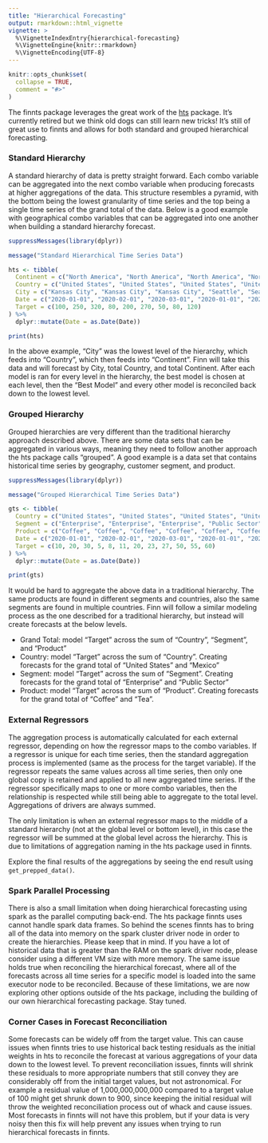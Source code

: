 ---
title: "Hierarchical Forecasting"
output: rmarkdown::html_vignette
vignette: >
  %\VignetteIndexEntry{hierarchical-forecasting}
  %\VignetteEngine{knitr::rmarkdown}
  %\VignetteEncoding{UTF-8}
---

```{r, include = FALSE}
knitr::opts_chunk$set(
  collapse = TRUE,
  comment = "#>"
)
```

The finnts package leverages the great work of the [hts](https://pkg.earo.me/hts/) package. It's currently retired but we think old dogs can still learn new tricks! It's still of great use to finnts and allows for both standard and grouped hierarchical forecasting.

### Standard Hierarchy

A standard hierarchy of data is pretty straight forward. Each combo variable can be aggregated into the next combo variable when producing forecasts at higher aggregations of the data. This structure resembles a pyramid, with the bottom being the lowest granularity of time series and the top being a single time series of the grand total of the data. Below is a good example with geographical combo variables that can be aggregated into one another when building a standard hierarchy forecast.

```{r, echo = FALSE, message = TRUE}
suppressMessages(library(dplyr))

message("Standard Hierarchical Time Series Data")

hts <- tibble(
  Continent = c("North America", "North America", "North America", "North America", "North America", "North America", "North America", "North America", "North America"),
  Country = c("United States", "United States", "United States", "United States", "United States", "United States", "Mexico", "Mexico", "Mexico"),
  City = c("Kansas City", "Kansas City", "Kansas City", "Seattle", "Seattle", "Seattle", "Mexico City", "Mexico City", "Mexico City"),
  Date = c("2020-01-01", "2020-02-01", "2020-03-01", "2020-01-01", "2020-02-01", "2020-03-01", "2020-01-01", "2020-02-01", "2020-03-01"),
  Target = c(100, 250, 320, 80, 200, 270, 50, 80, 120)
) %>%
  dplyr::mutate(Date = as.Date(Date))

print(hts)
```

In the above example, "City" was the lowest level of the hierarchy, which feeds into "Country", which then feeds into "Continent". Finn will take this data and will forecast by City, total Country, and total Continent. After each model is ran for every level in the hierarchy, the best model is chosen at each level, then the "Best Model" and every other model is reconciled back down to the lowest level.

### Grouped Hierarchy

Grouped hierarchies are very different than the traditional hierarchy approach described above. There are some data sets that can be aggregated in various ways, meaning they need to follow another approach the hts package calls "grouped". A good example is a data set that contains historical time series by geography, customer segment, and product.

```{r, echo = FALSE, message = TRUE}
suppressMessages(library(dplyr))

message("Grouped Hierarchical Time Series Data")

gts <- tibble(
  Country = c("United States", "United States", "United States", "United States", "United States", "United States", "Mexico", "Mexico", "Mexico", "Mexico", "Mexico", "Mexico"),
  Segment = c("Enterprise", "Enterprise", "Enterprise", "Public Sector", "Public Sector", "Public Sector", "Enterprise", "Enterprise", "Enterprise", "Enterprise", "Enterprise", "Enterprise"),
  Product = c("Coffee", "Coffee", "Coffee", "Coffee", "Coffee", "Coffee", "Coffee", "Coffee", "Coffee", "Tea", "Tea", "Tea"),
  Date = c("2020-01-01", "2020-02-01", "2020-03-01", "2020-01-01", "2020-02-01", "2020-03-01", "2020-01-01", "2020-02-01", "2020-03-01", "2020-01-01", "2020-02-01", "2020-03-01"),
  Target = c(10, 20, 30, 5, 8, 11, 20, 23, 27, 50, 55, 60)
) %>%
  dplyr::mutate(Date = as.Date(Date))

print(gts)
```

It would be hard to aggregate the above data in a traditional hierarchy. The same products are found in different segments and countries, also the same segments are found in multiple countries. Finn will follow a similar modeling process as the one described for a traditional hierarchy, but instead will create forecasts at the below levels.

-   Grand Total: model "Target" across the sum of "Country", "Segment", and "Product"
-   Country: model "Target" across the sum of "Country". Creating forecasts for the grand total of "United States" and "Mexico"
-   Segment: model "Target" across the sum of "Segment". Creating forecasts for the grand total of "Enterprise" and "Public Sector"
-   Product: model "Target" across the sum of "Product". Creating forecasts for the grand total of "Coffee" and "Tea".

### External Regressors

The aggregation process is automatically calculated for each external regressor, depending on how the regressor maps to the combo variables. If a regressor is unique for each time series, then the standard aggregation process is implemented (same as the process for the target variable). If the regressor repeats the same values across all time series, then only one global copy is retained and applied to all new aggregated time series. If the regressor specifically maps to one or more combo variables, then the relationship is respected while still being able to aggregate to the total level. Aggregations of drivers are always summed. 

The only limitation is when an external regressor maps to the middle of a standard hierarchy (not at the global level or bottom level), in this case the regressor will be summed at the global level across the hierarchy. This is due to limitations of aggregation naming in the hts package used in finnts.

Explore the final results of the aggregations by seeing the end result using `get_prepped_data()`.

### Spark Parallel Processing

There is also a small limitation when doing hierarchical forecasting using spark as the parallel computing back-end. The hts package finnts uses cannot handle spark data frames. So behind the scenes finnts has to bring all of the data into memory on the spark cluster driver node in order to create the hierarchies. Please keep that in mind. If you have a lot of historical data that is greater than the RAM on the spark driver node, please consider using a different VM size with more memory. The same issue holds true when reconciling the hierarchical forecast, where all of the forecasts across all time series for a specific model is loaded into the same executor node to be reconciled. Because of these limitations, we are now exploring other options outside of the hts package, including the building of our own hierarchical forecasting package. Stay tuned.

### Corner Cases in Forecast Reconciliation

Some forecasts can be widely off from the target value. This can cause issues when finnts tries to use historical back testing residuals as the initial weights in hts to reconcile the forecast at various aggregations of your data down to the lowest level. To prevent reconciliation issues, finnts will shrink these residuals to more appropriate numbers that still convey they are considerably off from the initial target values, but not astronomical. For example a residual value of 1,000,000,000,000 compared to a target value of 100 might get shrunk down to 900, since keeping the initial residual will throw the weighted reconciliation process out of whack and cause issues. Most forecasts in finnts will not have this problem, but if your data is very noisy then this fix will help prevent any issues when trying to run hierarchical forecasts in finnts. 
